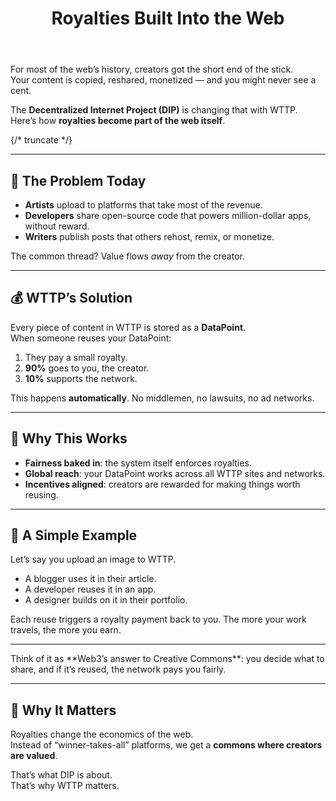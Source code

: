 ﻿---
slug: royalties-on-the-web
title: Royalties Built Into the Web
authors: [dip-team]
tags: [royalties, creators, wttp, dip]
---

For most of the web’s history, creators got the short end of the stick.  
Your content is copied, reshared, monetized — and you might never see a cent.  

The **Decentralized Internet Project (DIP)** is changing that with WTTP.  
Here’s how **royalties become part of the web itself**.

{/* truncate */}

---

## 🎨 The Problem Today
- **Artists** upload to platforms that take most of the revenue.  
- **Developers** share open-source code that powers million-dollar apps, without reward.  
- **Writers** publish posts that others rehost, remix, or monetize.  

The common thread? Value flows *away* from the creator.

---

## 💰 WTTP’s Solution
Every piece of content in WTTP is stored as a **DataPoint**.  
When someone reuses your DataPoint:  

1. They pay a small royalty.  
2. **90%** goes to you, the creator.  
3. **10%** supports the network.  

This happens **automatically**. No middlemen, no lawsuits, no ad networks.

---

## 🔑 Why This Works
- **Fairness baked in**: the system itself enforces royalties.  
- **Global reach**: your DataPoint works across all WTTP sites and networks.  
- **Incentives aligned**: creators are rewarded for making things worth reusing.  

---

## 🧩 A Simple Example
Let’s say you upload an image to WTTP.  
- A blogger uses it in their article.  
- A developer reuses it in an app.  
- A designer builds on it in their portfolio.  

Each reuse triggers a royalty payment back to you. The more your work travels, the more you earn.  

---

<Callout type="info">
Think of it as **Web3’s answer to Creative Commons**: you decide what to share, and if it’s reused, the network pays you fairly.
</Callout>

---

## 🚀 Why It Matters
Royalties change the economics of the web.  
Instead of “winner-takes-all” platforms, we get a **commons where creators are valued**.  

That’s what DIP is about.  
That’s why WTTP matters.  

